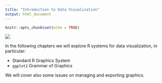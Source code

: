 ```yaml
---
title: "Introduction to Data Visualization"
output: html_document
---
```


```r
knitr::opts_chunk$set(echo = TRUE)
```

![](./images/flow-dtvisual.png)


In the following chapters we will explore R systems for data visualization, in particular:

* Standard R Graphics System
* `ggplot2` Grammar of Graphics

We will cover also some issues on managing and exporting graphics.


